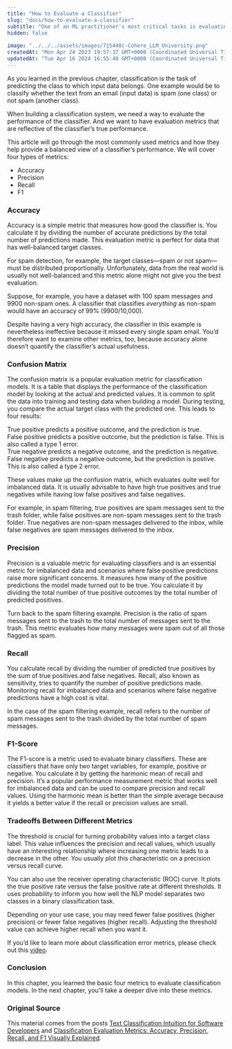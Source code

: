 ```yaml
---
title: "How to Evaluate a Classifier"
slug: "docs/how-to-evaluate-a-classifier"
subtitle: "One of an ML practitioner's most critical tasks is evaluating the model's performance. This is a crucial step because it demonstrates the level of quality and readiness of the model to perform in production environments.   This section will teach you the various metrics used to evaluate a classification model. These metrics will help you track overfitting or underfitting scenarios, leading to improved model quality."
hidden: false
 
image: "../../../assets/images/715448c-Cohere_LLM_University.png"
createdAt: "Mon Apr 24 2023 19:57:37 GMT+0000 (Coordinated Universal Time)"
updatedAt: "Tue Apr 16 2024 16:55:40 GMT+0000 (Coordinated Universal Time)"
---
```

As you learned in the previous chapter, classification is the task of predicting the class to which input data belongs. One example would be to classify whether the text from an email (input data) is spam (one class) or not spam (another class).

When building a classification system, we need a way to evaluate the performance of the classifier. And we want to have evaluation metrics that are reflective of the classifier’s true performance.

This article will go through the most commonly used metrics and how they help provide a balanced view of a classifier’s performance. We will cover four types of metrics:

- Accuracy
- Precision
- Recall
- F1

### Accuracy

Accuracy is a simple metric that measures how good the classifier is. You calculate it by dividing the number of accurate predictions by the total number of predictions made. This evaluation metric is perfect for data that has well-balanced target classes. 

For spam detection, for example, the target classes—spam or not spam—must be distributed proportionally. Unfortunately, data from the real world is usually not well-balanced and this metric alone might not give you the best evaluation. 

Suppose, for example, you have a dataset with 100 spam messages and 9900 non-spam ones. A classifier that classifies _everything_ as non-spam would have an accuracy of 99% (9900/10,000).

Despite having a very high accuracy, the classifier in this example is nevertheless ineffective because it missed every single spam email. You’d therefore want to examine other metrics, too, because accuracy alone doesn’t quantify the classifier’s actual usefulness.

### Confusion Matrix

The confusion matrix is a popular evaluation metric for classification models. It is a table that displays the performance of the classification model by looking at the actual and predicted values. It is common to split the data into training and testing data when building a model. During testing, you compare the actual target class with the predicted one. This leads to four results:

True positive predicts a positive outcome, and the prediction is true.  
False positive predicts a positive outcome, but the prediction is false. This is also called a type 1 error.  
True negative predicts a negative outcome, and the prediction is negative.  
False negative predicts a negative outcome, but the prediction is postive. This is also called a type 2 error.

These values make up the confusion matrix, which evaluates quite well for imbalanced data. It is usually advisable to have high true positives and true negatives while having low false positives and false negatives.

For example, in spam filtering, true positives are spam messages sent to the trash folder, while false positives are non-spam messages sent to the trash folder. True negatives are non-spam messages delivered to the inbox, while false negatives are spam messages delivered to the inbox.

### Precision

Precision is a valuable metric for evaluating classifiers and is an essential metric for imbalanced data and scenarios where false positive predictions raise more significant concerns. It measures how many of the positive predictions the model made turned out to be true. You calculate it by dividing the total number of true positive outcomes by the total number of predicted positives. 

Turn back to the spam filtering example. Precision is the ratio of spam messages sent to the trash to the total number of messages sent to the trash. This metric evaluates how many messages were spam out of all those flagged as spam.

### Recall

You calculate recall by dividing the number of predicted true positives by the sum of true positives and false negatives. Recall, also known as sensitivity, tries to quantify the number of positive predictions made. Monitoring recall for imbalanced data and scenarios where false negative predictions have a high cost is vital.

In the case of the spam filtering example, recall refers to the number of spam messages sent to the trash divided by the total number of spam messages.

### F1-Score

The F1-score is a metric used to evaluate binary classifiers. These are classifiers that have only two target variables, for example, positive or negative. You calculate it by getting the harmonic mean of recall and precision. It’s a popular performance measurement metric that works well for imbalanced data and can be used to compare precision and recall values. Using the harmonic mean is better than the simple average because it yields a better value if the recall or precision values are small.

### Tradeoffs Between Different Metrics

The threshold is crucial for turning probability values into a target class label. This value influences the precision and recall values, which usually have an interesting relationship where increasing one metric leads to a decrease in the other. You usually plot this characteristic on a precision versus recall curve. 

You can also use the receiver operating characteristic (ROC) curve. It plots the true positive rate versus the false positive rate at different thresholds. It uses probability to inform you how well the NLP model separates two classes in a binary classification task.

Depending on your use case, you may need fewer false positives (higher precision) or fewer false negatives (higher recall). Adjusting the threshold value can achieve higher recall when you want it.

If you’d like to learn more about classification error metrics, please check out this <a target="_blank" href="https://www.youtube.com/watch?v=aDW44NPhNw0">video</a>.

### Conclusion

In this chapter, you learned the basic four metrics to evaluate classification models. In the next chapter, you'll take a deeper dive into these metrics.

### Original Source

This material comes from the posts <a target="_blank" href="https://txt.cohere.com/text-classification-use-cases/">Text Classification Intuition for Software Developers</a> and <a target="_blank" href="https://txt.cohere.com/classification-eval-metrics/">Classification Evaluation Metrics: Accuracy, Precision, Recall, and F1 Visually Explained</a>.
